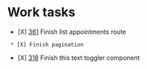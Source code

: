= Work tasks =

* [X] [[https://lamimed.atlassian.net/browse/TEC-361|361]] Finish list appointments route
  * [X] Finish pagination
* [X] [[https://lamimed.atlassian.net/browse/TEC-318|318]] Finish this text toggler component
